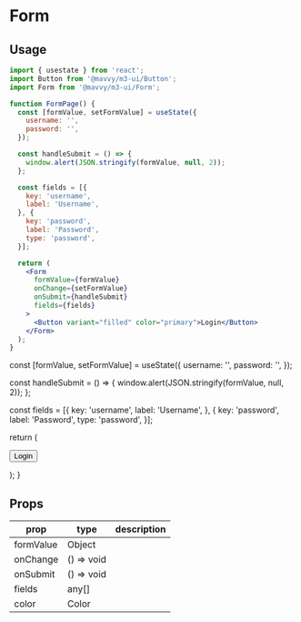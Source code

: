 
# Form

## Usage

```jsx
import { usestate } from 'react';
import Button from '@mavvy/m3-ui/Button';
import Form from '@mavvy/m3-ui/Form';

function FormPage() {
  const [formValue, setFormValue] = useState({
    username: '',
    password: '',
  });

  const handleSubmit = () => {
    window.alert(JSON.stringify(formValue, null, 2));
  };

  const fields = [{
    key: 'username',
    label: 'Username',
  }, {
    key: 'password',
    label: 'Password',
    type: 'password',
  }];

  return (
    <Form
      formValue={formValue}
      onChange={setFormValue}
      onSubmit={handleSubmit}
      fields={fields}
    >
      <Button variant="filled" color="primary">Login</Button>
    </Form>
  );
}

```

  const [formValue, setFormValue] = useState({
    username: '',
    password: '',
  });

  const handleSubmit = () => {
    window.alert(JSON.stringify(formValue, null, 2));
  };

  const fields = [{
    key: 'username',
    label: 'Username',
  }, {
    key: 'password',
    label: 'Password',
    type: 'password',
  }];

  return (
    <Form
      formValue={formValue}
      onChange={setFormValue}
      onSubmit={handleSubmit}
      fields={fields}
    >
      <Button variant="filled" color="primary">Login</Button>
    </Form>
  );
}

<FormPage />

## Props

|prop|type|description|
|----|----|-----------|
|formValue|Object||
|onChange|() => void||
|onSubmit|() => void||
|fields|any[]||
|color|Color||
